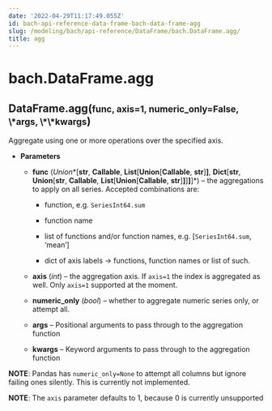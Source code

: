 ```yaml
---
date: '2022-04-29T11:17:49.055Z'
id: bach-api-reference-data-frame-bach-data-frame-agg
slug: /modeling/bach/api-reference/DataFrame/bach.DataFrame.agg/
title: agg
---
```


# bach.DataFrame.agg

<div class="method">
<h2 class="signature-class"><span class="additional-name">DataFrame.</span><span class="name">agg(</span><small class="parameter-list"><span class="parameter" id="func">func</span>, <span class="parameter" id="axis">axis=1</span>, <span class="parameter" id="numeric_only">numeric_only=False</span>, <span class="parameter" id="*">\*args</span>, <span class="parameter" id="**">\*\*kwargs</span></small>)</h2>


<div class="content">

Aggregate using one or more operations over the specified axis.


* **Parameters**

    
    * **func** (*Union**[**str**, **Callable**, **List**[**Union**[**Callable**, **str**]**]**, **Dict**[**str**, **Union**[**str**, **Callable**, **List**[**Union**[**Callable**, **str**]**]**]**]**]*) – the aggregations to apply on all series. Accepted combinations are:


        * function, e.g. `SeriesInt64.sum`


        * function name


        * list of functions and/or function names, e.g. [`SeriesInt64.sum`, ‘mean’]


        * dict of axis labels -> functions, function names or list of such.



    * **axis** (*int*) – the aggregation axis. If `axis=1` the index is aggregated as well. Only `axis=1`
    supported at the moment.


    * **numeric_only** (*bool*) – whether to aggregate numeric series only, or attempt all.


    * **args** – Positional arguments to pass through to the aggregation function


    * **kwargs** – Keyword arguments to pass through to the aggregation function


**NOTE**: Pandas has `numeric_only=None` to attempt all columns but ignore failing ones
silently. This is currently not implemented.

**NOTE**: The `axis` parameter defaults to 1, because 0 is currently unsupported


</div>

</div>
